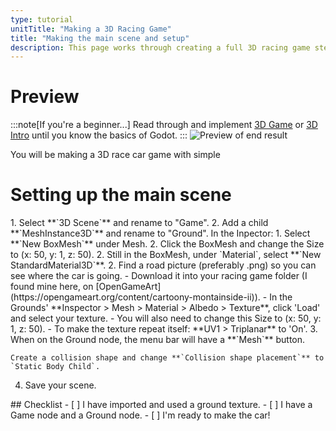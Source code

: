 ```yaml
---
type: tutorial
unitTitle: "Making a 3D Racing Game"
title: "Making the main scene and setup"
description: This page works through creating a full 3D racing game step-by-step
---
```



# Preview
:::note[If you're a beginner...]
Read through and implement [3D Game](/game-design/godot/3dGame) or [3D Intro](/game-design/godot/3d) until you know the basics of Godot.
:::
![Preview of end result]()

You will be making a 3D race car game with simple 

# Setting up the main scene

<Steps>
1. Select **`3D Scene`** and rename to "Game".
2. Add a child **`MeshInstance3D`** and rename to "Ground". In the Inpector:
1. Select **`New BoxMesh`** under Mesh.
2. Click the BoxMesh and change the Size to (x: 50, y: 1, z: 50).
2. Still in the BoxMesh, under `Material`, select **`New StandardMaterial3D`**.
2. Find a road picture (preferably .png) so you can see where the car is going.
    - Download it into your racing game folder (I found mine here, on [OpenGameArt](https://opengameart.org/content/cartoony-montainside-ii)).
    - In the Grounds' **Inspector > Mesh > Material > Albedo > Texture**, click 'Load' and select your texture.
    - You will also need to change this Size to (x: 50, y: 1, z: 50).
    - To make the texture repeat itself: **UV1 > Triplanar** to 'On'.
3. When on the Ground node, the menu bar will have a **`Mesh`** button. 

    Create a collision shape and change **`Collision shape placement`** to `Static Body Child`.
4. Save your scene.
</Steps>

<Box>
## Checklist
<Checklist>
- [ ] I have imported and used a ground texture.
- [ ] I have a Game node and a Ground node.
- [ ] I'm ready to make the car!
</Checklist>
</Box>